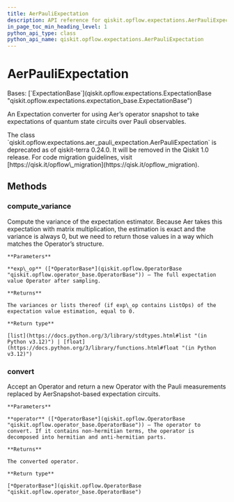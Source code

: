 ```yaml
---
title: AerPauliExpectation
description: API reference for qiskit.opflow.expectations.AerPauliExpectation
in_page_toc_min_heading_level: 1
python_api_type: class
python_api_name: qiskit.opflow.expectations.AerPauliExpectation
---
```


# AerPauliExpectation

<Class id="qiskit.opflow.expectations.AerPauliExpectation" isDedicatedPage={true} github="https://github.com/qiskit/qiskit/tree/stable/0.46/qiskit/opflow/expectations/aer_pauli_expectation.py" signature="qiskit.opflow.expectations.AerPauliExpectation">
  Bases: [`ExpectationBase`](qiskit.opflow.expectations.ExpectationBase "qiskit.opflow.expectations.expectation_base.ExpectationBase")

  An Expectation converter for using Aer’s operator snapshot to take expectations of quantum state circuits over Pauli observables.

  <Admonition title="Deprecated since version 0.24.0" type="danger">
    The class `qiskit.opflow.expectations.aer_pauli_expectation.AerPauliExpectation` is deprecated as of qiskit-terra 0.24.0. It will be removed in the Qiskit 1.0 release. For code migration guidelines, visit [https://qisk.it/opflow\_migration](https://qisk.it/opflow_migration).
  </Admonition>

  ## Methods

  ### compute\_variance

  <Function id="qiskit.opflow.expectations.AerPauliExpectation.compute_variance" signature="compute_variance(exp_op)">
    Compute the variance of the expectation estimator. Because Aer takes this expectation with matrix multiplication, the estimation is exact and the variance is always 0, but we need to return those values in a way which matches the Operator’s structure.

    **Parameters**

    **exp\_op** ([*OperatorBase*](qiskit.opflow.OperatorBase "qiskit.opflow.operator_base.OperatorBase")) – The full expectation value Operator after sampling.

    **Returns**

    The variances or lists thereof (if exp\_op contains ListOps) of the expectation value estimation, equal to 0.

    **Return type**

    [list](https://docs.python.org/3/library/stdtypes.html#list "(in Python v3.12)") | [float](https://docs.python.org/3/library/functions.html#float "(in Python v3.12)")
  </Function>

  ### convert

  <Function id="qiskit.opflow.expectations.AerPauliExpectation.convert" signature="convert(operator)">
    Accept an Operator and return a new Operator with the Pauli measurements replaced by AerSnapshot-based expectation circuits.

    **Parameters**

    **operator** ([*OperatorBase*](qiskit.opflow.OperatorBase "qiskit.opflow.operator_base.OperatorBase")) – The operator to convert. If it contains non-hermitian terms, the operator is decomposed into hermitian and anti-hermitian parts.

    **Returns**

    The converted operator.

    **Return type**

    [*OperatorBase*](qiskit.opflow.OperatorBase "qiskit.opflow.operator_base.OperatorBase")
  </Function>
</Class>

